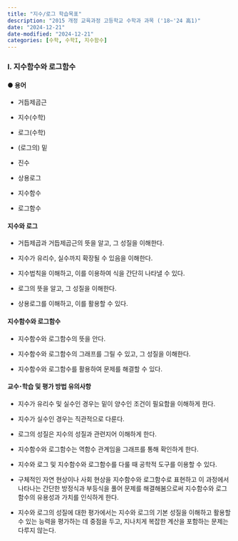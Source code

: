 ```yaml
---
title: "지수/로그 학습목표"
description: "2015 개정 교육과정 고등학교 수학과 과목 ('18~'24 高1)"
date: "2024-12-21"
date-modified: "2024-12-21"
categories: [수학, 수학I, 지수함수]
---
```


### Ⅰ. 지수함수와 로그함수

#### ● 용어

-   거듭제곱근

-   지수(수학)

-   로그(수학)

-   (로그의) 밑

-   진수

-   상용로그

-   지수함수

-   로그함수

#### 지수와 로그

-   거듭제곱과 거듭제곱근의 뜻을 알고, 그 성질을 이해한다.

-   지수가 유리수, 실수까지 확장될 수 있음을 이해한다.

-   지수법칙을 이해하고, 이를 이용하여 식을 간단히 나타낼 수 있다.

-   로그의 뜻을 알고, 그 성질을 이해한다.

-   상용로그를 이해하고, 이를 활용할 수 있다.

#### 지수함수와 로그함수

-   지수함수와 로그함수의 뜻을 안다.

-   지수함수와 로그함수의 그래프를 그릴 수 있고, 그 성질을 이해한다.

-   지수함수와 로그함수를 활용하여 문제를 해결할 수 있다.

#### 교수･학습 및 평가 방법 유의사항

-   지수가 유리수 및 실수인 경우는 밑이 양수인 조건이 필요함을 이해하게 한다.

-   지수가 실수인 경우는 직관적으로 다룬다.

-   로그의 성질은 지수의 성질과 관련지어 이해하게 한다.

-   지수함수와 로그함수는 역함수 관계임을 그래프를 통해 확인하게 한다.

-   지수와 로그 및 지수함수와 로그함수를 다룰 때 공학적 도구를 이용할 수 있다.

-   구체적인 자연 현상이나 사회 현상을 지수함수와 로그함수로 표현하고 이 과정에서 나타나는 간단한 방정식과 부등식을 풀어 문제를 해결해봄으로써 지수함수와 로그함수의 유용성과 가치를 인식하게 한다.

-   지수와 로그의 성질에 대한 평가에서는 지수와 로그의 기본 성질을 이해하고 활용할 수 있는 능력을 평가하는 데 중점을 두고, 지나치게 복잡한 계산을 포함하는 문제는 다루지 않는다.

